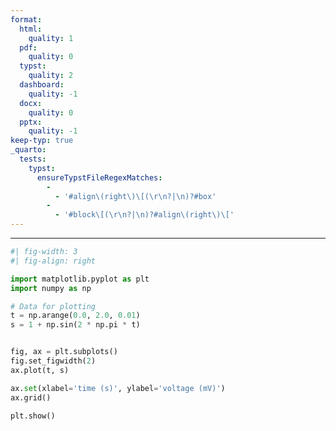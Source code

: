 ```yaml
---
format:
  html:
    quality: 1
  pdf:
    quality: 0
  typst:
    quality: 2
  dashboard:
    quality: -1
  docx:
    quality: 0
  pptx:
    quality: -1
keep-typ: true
_quarto:
  tests:
    typst:
      ensureTypstFileRegexMatches:
        -
          - '#align\(right\)\[(\r\n?|\n)?#box'
        -
          - '#block\[(\r\n?|\n)?#align\(right\)\['
---
```



---

```python
#| fig-width: 3
#| fig-align: right

import matplotlib.pyplot as plt
import numpy as np

# Data for plotting
t = np.arange(0.0, 2.0, 0.01)
s = 1 + np.sin(2 * np.pi * t)


fig, ax = plt.subplots()
fig.set_figwidth(2)
ax.plot(t, s)

ax.set(xlabel='time (s)', ylabel='voltage (mV)')
ax.grid()

plt.show()
```
